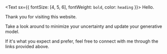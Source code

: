 <Text sx={{ fontSize: [4, 5, 6], fontWeight: `bold`, color: `heading` }}>
  Hello.

  Thank you for visiting this website.
</Text>


Take a look around to minimize your uncertainty and update your generative model. 

If it's what you expect and prefer, feel free to connect with me through the links provided above.
